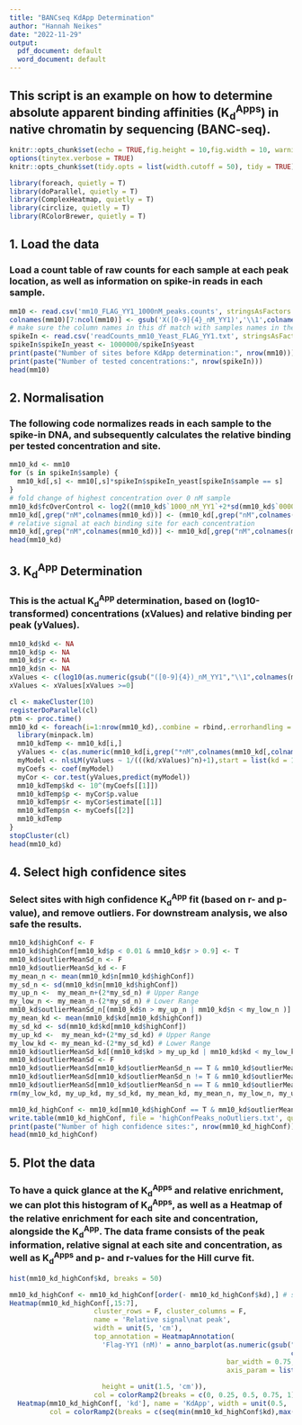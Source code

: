 ---
title: "BANCseq KdApp Determination"
author: "Hannah Neikes"
date: "2022-11-29"
output:
  pdf_document: default
  word_document: default
---
## This script is an example on how to determine absolute apparent binding affinities (K~d~^Apps^) in native chromatin by sequencing (BANC-seq).

```{r setup, include=FALSE}
knitr::opts_chunk$set(echo = TRUE,fig.height = 10,fig.width = 10, warning = FALSE, message = F)
options(tinytex.verbose = TRUE)
knitr::opts_chunk$set(tidy.opts = list(width.cutoff = 50), tidy = TRUE)
```

```{r label="Load packages"}
library(foreach, quietly = T)
library(doParallel, quietly = T)
library(ComplexHeatmap, quietly = T)
library(circlize, quietly = T)
library(RColorBrewer, quietly = T)
```
## 1. Load the data 
### Load a count table of raw counts for each sample at each peak location, as well as information on spike-in reads in each sample.

```{r label="Load data"}
mm10 <- read.csv('mm10_FLAG_YY1_1000nM_peaks.counts', stringsAsFactors = F, header = T, sep = '\t')
colnames(mm10)[7:ncol(mm10)] <- gsub('X([0-9]{4}_nM_YY1)','\\1',colnames(mm10)[7:ncol(mm10)])
# make sure the column names in this df match with samples names in the spikeIn txt 
spikeIn <- read.csv('readCounts_mm10_Yeast_FLAG_YY1.txt', stringsAsFactors = F, header = T, sep = '\t')
spikeIn$spikeIn_yeast <- 1000000/spikeIn$yeast
print(paste("Number of sites before KdApp determination:", nrow(mm10)))
print(paste("Number of tested concentrations:", nrow(spikeIn)))
head(mm10)
```
## 2. Normalisation
### The following code normalizes reads in each sample to the spike-in DNA, and subsequently calculates the relative binding per tested concentration and site.

```{r label="Scale data"}
mm10_kd <- mm10
for (s in spikeIn$sample) {
  mm10_kd[,s] <- mm10[,s]*spikeIn$spikeIn_yeast[spikeIn$sample == s]
}
# fold change of highest concentration over 0 nM sample
mm10_kd$fcOverControl <- log2((mm10_kd$`1000_nM_YY1`+2*sd(mm10_kd$`0000_nM_YY1`))/(mm10_kd$`0000_nM_YY1`+2*sd(mm10_kd$`0000_nM_YY1`)))
mm10_kd[,grep("nM",colnames(mm10_kd))] <- (mm10_kd[,grep("nM",colnames(mm10_kd))]+1)/(mm10_kd$`0000_nM_YY1`+1)
# relative signal at each binding site for each concentration
mm10_kd[,grep("nM",colnames(mm10_kd))] <- mm10_kd[,grep("nM",colnames(mm10_kd))]/apply(mm10_kd[,grep("nM",colnames(mm10_kd))],1,max)
head(mm10_kd)
```
## 3. K~d~^App^ Determination
### This is the actual K~d~^App^ determination, based on (log10-transformed) concentrations (xValues) and relative binding per peak (yValues).

```{r label="K~d~^App^ determination"}
mm10_kd$kd <- NA
mm10_kd$p <- NA
mm10_kd$r <- NA
mm10_kd$n <- NA
xValues <- c(log10(as.numeric(gsub("([0-9]{4})_nM_YY1","\\1",colnames(mm10_kd[,grep("*nM",colnames(mm10_kd))])))))
xValues <- xValues[xValues >=0]

cl <- makeCluster(10)
registerDoParallel(cl)
ptm <- proc.time()
mm10_kd <- foreach(i=1:nrow(mm10_kd),.combine = rbind,.errorhandling = "remove") %dopar% {
  library(minpack.lm)
  mm10_kdTemp <- mm10_kd[i,]
  yValues <- c(as.numeric(mm10_kd[i,grep("*nM",colnames(mm10_kd[,colnames(mm10_kd) != '0000_nM_YY1']))])) # Don't use the 0nM value!
  myModel <- nlsLM(yValues ~ 1/(((kd/xValues)^n)+1),start = list(kd = 1,n = 1),control = nls.lm.control(maxiter = 50))
  myCoefs <- coef(myModel)
  myCor <- cor.test(yValues,predict(myModel))
  mm10_kdTemp$kd <- 10^(myCoefs[[1]])
  mm10_kdTemp$p <- myCor$p.value
  mm10_kdTemp$r <- myCor$estimate[[1]]
  mm10_kdTemp$n <- myCoefs[[2]]
  mm10_kdTemp
}
stopCluster(cl)
head(mm10_kd)
```
## 4. Select high confidence sites
### Select sites with high confidence K~d~^App^ fit (based on r- and p-value), and remove outliers. For downstream analysis, we also safe the results.

```{r label="Select high confidence sites"}
mm10_kd$highConf <- F
mm10_kd$highConf[mm10_kd$p < 0.01 & mm10_kd$r > 0.9] <- T
mm10_kd$outlierMeanSd_n <- F
mm10_kd$outlierMeanSd_kd <- F
my_mean_n <- mean(mm10_kd$n[mm10_kd$highConf])
my_sd_n <- sd(mm10_kd$n[mm10_kd$highConf])
my_up_n <-  my_mean_n+(2*my_sd_n) # Upper Range
my_low_n <- my_mean_n-(2*my_sd_n) # Lower Range
mm10_kd$outlierMeanSd_n[(mm10_kd$n > my_up_n | mm10_kd$n < my_low_n )] <- T
my_mean_kd <- mean(mm10_kd$kd[mm10_kd$highConf])
my_sd_kd <- sd(mm10_kd$kd[mm10_kd$highConf])
my_up_kd <-  my_mean_kd+(2*my_sd_kd) # Upper Range
my_low_kd <- my_mean_kd-(2*my_sd_kd) # Lower Range
mm10_kd$outlierMeanSd_kd[(mm10_kd$kd > my_up_kd | mm10_kd$kd < my_low_kd )] <- T
mm10_kd$outlierMeanSd <- F
mm10_kd$outlierMeanSd[mm10_kd$outlierMeanSd_n == T & mm10_kd$outlierMeanSd_kd != T] <- 'n'
mm10_kd$outlierMeanSd[mm10_kd$outlierMeanSd_n != T & mm10_kd$outlierMeanSd_kd == T] <- 'kd'
mm10_kd$outlierMeanSd[mm10_kd$outlierMeanSd_n == T & mm10_kd$outlierMeanSd_kd == T] <- 'n_kd'
rm(my_low_kd, my_up_kd, my_sd_kd, my_mean_kd, my_mean_n, my_low_n, my_up_n, my_sd_n)

mm10_kd_highConf <- mm10_kd[mm10_kd$highConf == T & mm10_kd$outlierMeanSd != 'n_kd',]
write.table(mm10_kd_highConf, file = 'highConfPeaks_noOutliers.txt', quote = F, col.names = T, row.names = F, sep = '\t')
print(paste("Number of high confidence sites:", nrow(mm10_kd_highConf)))
head(mm10_kd_highConf)
```
## 5. Plot the data 
### To have a quick glance at the K~d~^Apps^ and relative enrichment, we can plot this histogram of K~d~^Apps^, as well as a Heatmap of the relative enrichment for each site and concentration, alongside the K~d~^App^. The data frame consists of the peak information, relative signal at each site and concentration, as well as K~d~^Apps^ and p- and r-values for the Hill curve fit.

```{r label="Plot data"}
hist(mm10_kd_highConf$kd, breaks = 50)

mm10_kd_highConf <- mm10_kd_highConf[order(- mm10_kd_highConf$kd),] # sort the sites by KdApp for visualisation
Heatmap(mm10_kd_highConf[,15:7],
                     cluster_rows = F, cluster_columns = F,
                     name = 'Relative signal\nat peak',
                     width = unit(5, 'cm'),
                     top_annotation = HeatmapAnnotation(
                       'Flag-YY1 (nM)' = anno_barplot(as.numeric(gsub("([0-9]{4})_nM_YY1","\\1",
                                                                      colnames(mm10_kd_highConf[,15:7]))),
                                                      bar_width = 0.75, border = F,
                                                      axis_param = list(side = "left",at = c(0, 500, 1000),
                                                                        labels = c(0, 500, 1000))),
                       height = unit(1.5, 'cm')),
                     col = colorRamp2(breaks = c(0, 0.25, 0.5, 0.75, 1), colors = brewer.pal(5, 'YlGnBu')))+
  Heatmap(mm10_kd_highConf[, 'kd'], name = 'KdApp', width = unit(0.5, 'cm'),
          col = colorRamp2(breaks = c(seq(min(mm10_kd_highConf$kd),max(mm10_kd_highConf$kd),length.out = 5)), brewer.pal(5, 'Spectral')))
```
